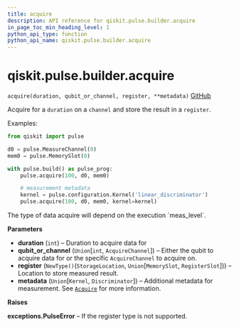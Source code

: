 ```yaml
---
title: acquire
description: API reference for qiskit.pulse.builder.acquire
in_page_toc_min_heading_level: 1
python_api_type: function
python_api_name: qiskit.pulse.builder.acquire
---
```


# qiskit.pulse.builder.acquire

<span id="qiskit.pulse.builder.acquire" />

`acquire(duration, qubit_or_channel, register, **metadata)` [GitHub](https://github.com/qiskit/qiskit/tree/stable/0.18/qiskit/pulse/builder.py "view source code")

Acquire for a `duration` on a `channel` and store the result in a `register`.

Examples:

```python
from qiskit import pulse

d0 = pulse.MeasureChannel(0)
mem0 = pulse.MemorySlot(0)

with pulse.build() as pulse_prog:
    pulse.acquire(100, d0, mem0)

    # measurement metadata
    kernel = pulse.configuration.Kernel('linear_discriminator')
    pulse.acquire(100, d0, mem0, kernel=kernel)
```

<Admonition title="Note" type="note">
  The type of data acquire will depend on the execution `meas_level`.
</Admonition>

**Parameters**

*   **duration** (`int`) – Duration to acquire data for
*   **qubit\_or\_channel** (`Union`\[`int`, `AcquireChannel`]) – Either the qubit to acquire data for or the specific `AcquireChannel` to acquire on.
*   **register** (`NewType()`(`StorageLocation`, `Union`\[`MemorySlot`, `RegisterSlot`])) – Location to store measured result.
*   **metadata** (`Union`\[`Kernel`, `Discriminator`]) – Additional metadata for measurement. See [`Acquire`](qiskit.pulse.instructions.Acquire "qiskit.pulse.instructions.Acquire") for more information.

**Raises**

**exceptions.PulseError** – If the register type is not supported.

